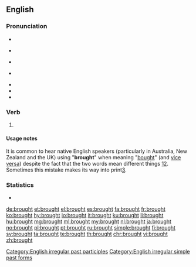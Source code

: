 ==English==

===Pronunciation===
* {{rhymes|ɔː(r)t|lang=en}}
* {{a|UK}} {{IPA|/brɔːt/|lang=en}}
* {{a|US}} {{IPA|/brɔt/|lang=en}} 
* {{a|cot-caught}} {{IPA|/brɑt/|lang=en}}
* {{audio|en-us-brought.ogg|Audio (US-merged)|lang=en}}
* {{audio|en-uk-brought.ogg|Audio (UK)|lang=en}}
* {{rhymes|ɔːt|lang=en}}

===Verb===
{{head|en}}

# {{en-past of|bring}}

====Usage notes====
It is common to hear native English speakers (particularly in Australia, New Zealand and the UK) using "'''brought'''" when meaning "[[bought]]" (and [[vice versa]]) despite the fact that the two words mean different things [http://wordconstructions.com.au/blog/2008/10/bought-or-brought/][http://www.beedictionary.com/common-errors/bought_vs_brought]. Sometimes this mistake makes its way into print[http://thehoopla.com.au/relinquished/].

===Statistics===
* {{rank|however|enough|quite|230|brought|woman|want|home}}

[[Category:English irregular past participles]]
[[Category:English irregular simple past forms]]

[[de:brought]]
[[et:brought]]
[[el:brought]]
[[es:brought]]
[[fa:brought]]
[[fr:brought]]
[[ko:brought]]
[[hy:brought]]
[[io:brought]]
[[it:brought]]
[[ku:brought]]
[[li:brought]]
[[hu:brought]]
[[mg:brought]]
[[ml:brought]]
[[my:brought]]
[[nl:brought]]
[[ja:brought]]
[[no:brought]]
[[pl:brought]]
[[pt:brought]]
[[ru:brought]]
[[simple:brought]]
[[fi:brought]]
[[sv:brought]]
[[ta:brought]]
[[te:brought]]
[[th:brought]]
[[chr:brought]]
[[vi:brought]]
[[zh:brought]]